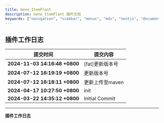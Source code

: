 ```yaml
---
title: Gene_ItemPlant
description: Gene_ItemPlant 插件文档
keywords: ["navigation", "sidebar", "menus", "mdx", "nextjs", "documents"]
---
```


## 插件工作日志

| 提交时间                              | 提交内容                                                                          |
|--------------------------------------|---------------------------------------------------------------------------------|
| **2024-11-03 14:16:48 +0800** | [fat]更新版本号 |
| **2024-07-12 16:19:19 +0800** | 更新版本号 |
| **2024-07-12 16:18:11 +0800** | 更新上传至maven |
| **2024-04-17 10:27:50 +0800** | init |
| **2024-03-22 14:35:12 +0800** | Initial Commit |
---
**插件工作日志**
